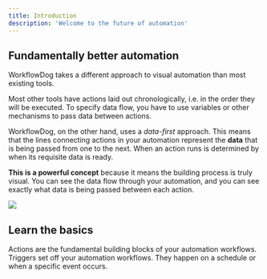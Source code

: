 ```yaml
---
title: Introduction
description: 'Welcome to the future of automation'
---
```


## Fundamentally better automation

WorkflowDog takes a different approach to visual automation than most existing tools.

Most other tools have actions laid out chronologically, i.e. in the order they will be executed. To specify data flow, you have to use variables or other mechanisms to pass data between actions.

WorkflowDog, on the other hand, uses a _data-first_ approach. This means that the lines connecting actions in your automation represent the **data** that is being passed from one to the next. When an action runs is determined by when its requisite data is ready.

**This is a powerful concept** because it means the building process is truly visual. You can see the data flow through your automation, and you can see exactly what data is being passed between each action.


<Frame>
  <img src="/images/other-tools-comparison.svg" />
</Frame>

## Learn the basics

<CardGroup cols={2}>
  <Card
    title="Actions"
    icon="hammer"
    href="/essentials/actions"
  >
    Actions are the fundamental building blocks of your automation workflows. 
  </Card>
  <Card
    title="Triggers"
    icon="bolt"
    href="/essentials/triggers"
  >
    Triggers set off your automation workflows. They happen on a schedule or when a specific event occurs.
  </Card>
</CardGroup>
